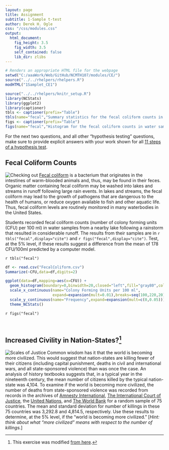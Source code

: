 ```yaml
---
layout: page
title: Assignment
subtitle: 1-Sample t-test
author: Derek H. Ogle
css: "/css/modules.css"
output:
  html_document:
    fig_height: 3.5
    fig_width: 3.5
    self_contained: false
    lib_dir: zlibs
---
```


```r
# Renders an appropriate HTML file for the webpage
setwd("C:/aaaWork/Web/GitHub/NCMTH107/modules/CE/")
source("../../rhelpers/rhelpers.R")
modHTML("1Samplet_CE1")
```

```r
source("../../rhelpers/knitr_setup.R")
library(NCStats)
library(ggplot2)
library(captioner)
tbls <- captioner(prefix="Table")
tbls(name="fecal","Summary statistics for the fecal coliform counts in water samples from a nearby lake following a rainstorm.")
figs <- captioner(prefix="Table")
figs(name="fecal","Histogram for the fecal coliform counts in water samples from a nearby lake following a rainstorm.")
```

<div class="alert alert-success">For the next two questions, and all other "hypothesis testing" questions, make sure to provide explicit answers with your work shown for all <a href="../11-steps">11 steps of a hypothesis test</a>.
</div>

## Fecal Coliform Counts
<img src="http://derekogle.com/NCMTH107/modules/CE/zimgs/warning_sign.jpg" alt="Checking out" class="img-right">
[Fecal coliform](https://en.wikipedia.org/wiki/Fecal_coliform) is a bacterium that originates in the intestines of warm-blooded animals and, thus, may be found in their feces. Organic matter containing fecal coliform may be washed into lakes and streams in runoff following large rain events. In lakes and streams, the fecal coliform may lead to the growth of pathogens that are dangerous to the health of humans, or reduce oxygen available to fish and other aquatic life. Thus, fecal coliform levels are routinely monitored in many waterbodies in the United States.

Students recorded fecal coliform counts (number of colony forming units (CFU) per 100 ml) in water samples from a nearby lake following a rainstorm that resulted in considerable runoff. The results from their samples are in `r tbls("fecal",display="cite")` and `r figs("fecal",display="cite")`. Test, at the 5% level, if these results suggest a difference from the mean of 178 CFU/100ml predicted by a computer model.

`r tbls("fecal")`

```r
df <- read.csv("FecalColiform.csv")
Summarize(~CFU,data=df,digits=2)
```

```r
ggplot(data=df,mapping=aes(x=CFU)) +
  geom_histogram(boundary=0,binwidth=20,closed="left",fill="gray80",color="black") +
  scale_x_continuous(name="Colony Forming Units per 100 ml",
                     expand=expansion(mult=0.01),breaks=seq(100,220,20)) +
  scale_y_continuous(name="Frequency",expand=expansion(mult=c(0,0.05))) +
  theme_NCStats()
```

`r figs("fecal")`

<br>

## Increased Civility in Nation-States?[^ICNS]
<img src="zimgs/scales-of-justice.jpg" alt="Scales of Justice" class="img-right">
Common wisdom has it that the world is becoming more civilized.  This would suggest that nation-states are killing fewer of their citizens (including capital punishment, deaths in civil and international wars, and all state-sponsored violence) than was once the case.  An analysis of history textbooks suggests that, in a typical year in the nineteenth century, the mean number of citizens killed by the typical nation-state was 4,104.  To examine if the world is becoming more civilized, the number of deaths from state-sponsored violence was recorded from records in the archives of [Amnesty International](http://www.amnestyusa.org/), [The International Court of Justice](http://www.icj-cij.org/homepage/), the [United Nations](http://www.un.org/en/index.html), and [The World Bank](http://www.worldbank.org/) for a random sample of 75 countries.  The mean and standard deviation for number of killings in these 75 countries was 3,292.8 and 4,814.5, respectively.  Use these results to determine, at the 5% level, if the "world is becoming more civilized." [*Hint: think about what "more civilized" means with respect to the number of killings.*]

[^ICNS]: This exercise was modified [from here](http://www.shortell.org/book/chap12.html).
